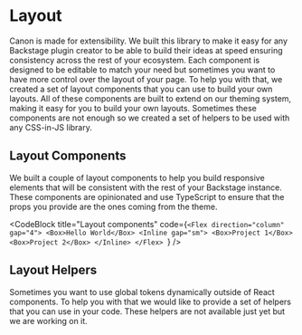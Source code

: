 
# Layout

Canon is made for extensibility. We built this library to make it easy for any
Backstage plugin creator to be able to build their ideas at speed ensuring
consistency across the rest of your ecosystem. Each component is designed to
be editable to match your need but sometimes you want to have more control
over the layout of your page. To help you with that, we created a set of
layout components that you can use to build your own layouts. All of these
components are built to extend on our theming system, making it easy for you
to build your own layouts. Sometimes these components are not enough so we
created a set of helpers to be used with any CSS-in-JS library.

## Layout Components

We built a couple of layout components to help you build responsive elements
that will be consistent with the rest of your Backstage instance. These
components are opinionated and use TypeScript to ensure that the props you
provide are the ones coming from the theme.

<CodeBlock
  title="Layout components"
  code={`<Flex direction="column" gap="4">
    <Box>Hello World</Box>
    <Inline gap="sm">
      <Box>Project 1</Box>
      <Box>Project 2</Box>
    </Inline>
  </Flex>
`}
/>

<LayoutComponents />

## Layout Helpers

Sometimes you want to use global tokens dynamically outside of React
components. To help you with that we would like to provide a set of helpers
that you can use in your code. These helpers are not available just yet but we
are working on it.
